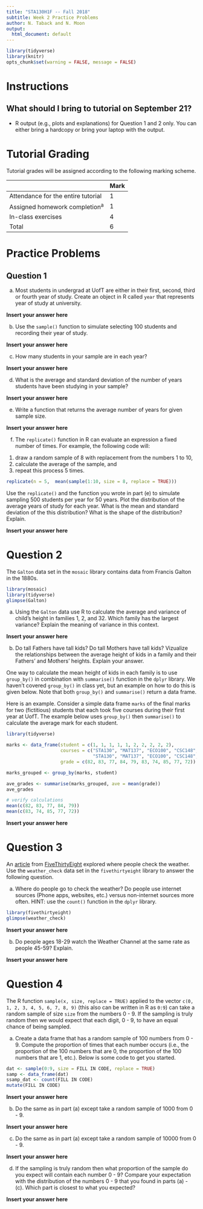 ```yaml
---
title: "STA130H1F -- Fall 2018"
subtitle: Week 2 Practice Problems
author: N. Taback and N. Moon
output:
  html_document: default
---
```


```r
library(tidyverse)
library(knitr)
opts_chunk$set(warning = FALSE, message = FALSE) 
```


# Instructions

## What should I bring to tutorial on September 21?

- R output (e.g., plots and explanations) for Question 1 and 2 only.  You can either bring a hardcopy or bring your laptop with the output.

# Tutorial Grading

Tutorial grades will be assigned according to the following marking scheme.

|                                    | Mark |
|------------------------------------|------|
| Attendance for the entire tutorial | 1    |
| Assigned homework completion^a^    | 1    |
| In-class exercises                 | 4    |
| Total                              | 6    |

# Practice Problems

## Question 1

(a)  Most students in undergrad at UofT are either in their first, second, third or fourth year of study.  Create an object in R called `year` that represents year of study at university.  

**Insert your answer here **

(b)  Use the `sample()` function to simulate selecting 100 students and recording their year of study. 

**Insert your answer here**

(c) How many students in your sample are in each year?

**Insert your answer here**

(d) What is the average and standard deviation of the number of years students have been studying in your sample?

**Insert your answer here**

(e) Write a function that returns the average number of years for given sample size.


**Insert your answer here**

(f)  The `replicate()` function in R can evaluate an expression a fixed number of times. For example, the following code will: 

1. draw a random sample of 8 with replacement from the numbers 1 to 10, 
2. calculate the average of the sample, and 
3. repeat this process 5 times. 

```r
replicate(n = 5,  mean(sample(1:10, size = 8, replace = TRUE)))
```

Use the `replicate()` and the function you wrote in part (e) to simulate sampling 500 students per year for 50 years.  Plot the distribution of the average years of study for each year.  What is the mean and standard deviation of the this distribution? What is the shape of the distribution?  Explain.

**Insert your answer here**

# Question 2

The `Galton` data set in the `mosaic` library contains data from Francis Galton in the 1880s.  

```r
library(mosaic)
library(tidyverse)
glimpse(Galton)
```

(a) Using the `Galton` data use R to calculate the average and variance of child's height in families 1, 2, and 32.  Which family has the largest variance?  Explain the meaning of variance in this context.  

**Insert your answer here**

(b)  Do tall Fathers have tall kids?  Do tall Mothers have tall kids?  Vizualize the relationships between the average height of kids in a family and their Fathers' and Mothers' heights.  Explain your answer.  

One way to calculate the mean height of kids in each family is to use `group_by()` in combination with `summarise()` function in the `dplyr` library. We haven't covered `group_by()` in class yet, but an example on how to do this is given below.  Note that both `group_by()` and `summarise()` return a data frame.

Here is an example.  Consider a simple data frame `marks` of the final marks for two (fictitious) students that each took five courses during their first year at UofT.  The example below uses `group_by()` then `summarise()` to calculate the average mark for each student.

```r
library(tidyverse)

marks <- data_frame(student = c(1, 1, 1, 1, 1, 2, 2, 2, 2, 2), 
                    courses = c("STA130", "MAT137", "ECO100", "CSC148", "PHL100",
                                "STA130", "MAT137", "ECO100", "CSC148", "PHL100"),
                    grade = c(82, 83, 77, 84, 79, 83, 74, 85, 77, 72))

marks_grouped <- group_by(marks, student)

ave_grades <- summarise(marks_grouped, ave = mean(grade))
ave_grades

# verify calculations
mean(c(82, 83, 77, 84, 79)) 
mean(c(83, 74, 85, 77, 72)) 
```

**Insert your answer here**

# Question 3
An [article](https://fivethirtyeight.com/features/weather-forecast-news-app-habits/) from [FiveThirtyEight](https://fivethirtyeight.com) explored where people check the weather.  Use the `weather_check` data set in the `fivethirtyeight` library to answer the following question. 

(a)  Where do people go to check the weather?  Do people use internet sources (Phone apps, websites, etc.) versus non-internet sources more often.  HINT:  use the `count()` function in the `dplyr` library.

```r
library(fivethirtyeight)
glimpse(weather_check)
```

**Insert your answer here**

(b)  Do people ages 18-29 watch the Weather Channel at the same rate as people 45-59?  Explain.


**Insert your answer here**

# Question 4

The R function `sample(x, size, replace = TRUE)` applied to the vector `c(0, 1, 2, 3, 4, 5, 6, 7, 8, 9)` (this also can be written in R as `0:9`) can take a random sample of size `size` from the numbers 0 - 9.  If the sampling is truly random then we would expect that each digit, 0 - 9, to have an equal chance of being sampled.  

(a)  Create a data frame that has a random sample of 100 numbers from 0 - 9.  Compute the proportion of times that each number occurs (i.e., the proportion of the 100 numbers that are 0, the proportion of the 100 numbers that are 1, etc.).  Below is some code to get you started.

```r
dat <- sample(0:9, size = FILL IN CODE, replace = TRUE)
samp <- data_frame(dat)
ssamp_dat <- count(FILL IN CODE)
mutate(FILL IN CODE)
```

**Insert your answer here**

(b) Do the same as in part (a) except take a random sample of 1000 from 0 - 9.

**Insert your answer here**

(c) Do the same as in part (a) except take a random sample of 10000 from 0 - 9.

**Insert your answer here**

(d) If the sampling is truly random then what proportion of the sample do you expect will contain each number 0 - 9?  Compare your expectation with the distribution of the numbers 0 - 9 that you found in parts (a) - (c).  Which part is closest to what you expected?    

**Insert your answer here**